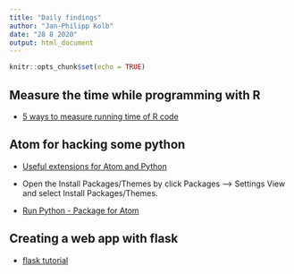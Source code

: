 ```yaml
---
title: "Daily findings"
author: "Jan-Philipp Kolb"
date: "28 8 2020"
output: html_document
---
```


```r
knitr::opts_chunk$set(echo = TRUE)
```


## Measure the time while programming with R

- [5 ways to measure running time of R code](https://www.r-bloggers.com/5-ways-to-measure-running-time-of-r-code/)

## Atom for hacking some python

- [Useful extensions for Atom and Python](https://medium.com/issuehunt/20-atom-plug-ins-for-python-development-d6b10f8fa33e)

- Open the Install Packages/Themes by click Packages --> Settings View and select Install Packages/Themes.

- [Run Python - Package for Atom](https://atom.io/packages/atom-python-run)


## Creating a web app with flask

- [flask tutorial](https://www.youtube.com/watch?v=MwZwr5Tvyxo)
